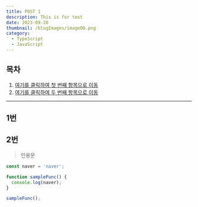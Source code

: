 ```yaml
---
title: POST 1
description: This is for test
date: 2023-09-28
thumbnail: /blogImages/image00.png
category:
  - TypeScript
  - JavaScript
---
```


## 목차
1. [여기를 클릭하여 첫 번째 항목으로 이동](#1번)
2. [여기를 클릭하여 두 번째 항목으로 이동](#2번)

---

## 1번

## 2번

> 인용문

```ts
const naver = 'naver';

function sampleFunc() {
  console.log(naver);
}

sampleFunc();
```

